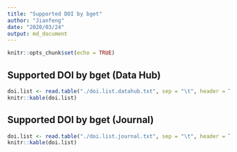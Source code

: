 ```yaml
---
title: "Supported DOI by bget"
author: "Jianfeng"
date: "2020/03/24"
output: md_document
---
```


```r
knitr::opts_chunk$set(echo = TRUE)
```

## Supported DOI by bget (Data Hub)

```r
doi.list <- read.table("./doi.list.datahub.txt", sep = "\t", header = TRUE)
knitr::kable(doi.list)
```

## Supported DOI by bget (Journal)

```r
doi.list <- read.table("./doi.list.journal.txt", sep = "\t", header = TRUE)
knitr::kable(doi.list)
```
